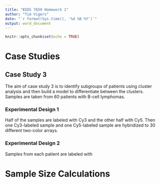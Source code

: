 ```yaml
---
title: "BIOS 7659 Homework 1"
author: "Tim Vigers"
date: "`r format(Sys.time(), '%d %B %Y')`"
output: word_document
---
```


```r
knitr::opts_chunk$set(echo = TRUE)
```

# Case Studies

## Case Study 3

The aim of case study 3 is to identify subgroups of patients using cluster analysis and then build a model to differentiate between the clusters. Samples are taken from 60 patients with B-cell lymphomas.

### Experimental Design 1

Half of the samples are labeled with Cy3 and the other half with Cy5. Then one Cy3-labeled sample and one Cy5-labeled sample are hybridized to 30 different two-color arrays.

### Experimental Design 2

Samples from each patient are labeled with 

# Sample Size Calculations
